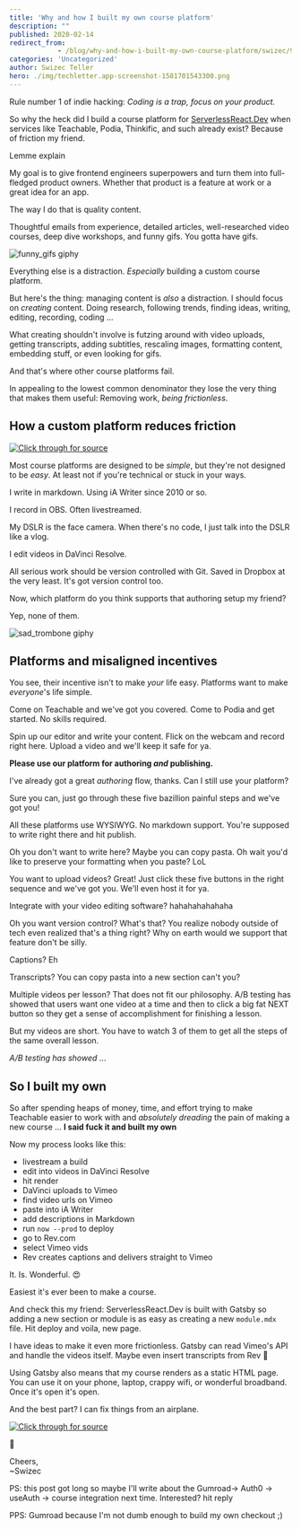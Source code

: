 ```yaml
---
title: 'Why and how I built my own course platform'
description: ""
published: 2020-02-14
redirect_from: 
            - /blog/why-and-how-i-built-my-own-course-platform/swizec/9330
categories: 'Uncategorized'
author: Swizec Teller
hero: ./img/techletter.app-screenshot-1581701543300.png
---
```

Rule number 1 of indie hacking: _Coding is a trap, focus on your product._





So why the heck did I build a course platform for [ServerlessReact.Dev](https://serverlessreact.dev) when services like Teachable, Podia, Thinkific, and such already exist? Because of friction my friend.



Lemme explain



My goal is to give frontend engineers superpowers and turn them into full-fledged product owners. Whether that product is a feature at work or a great idea for an app.



The way I do that is quality content.



Thoughtful emails from experience, detailed articles, well-researched video courses, deep dive workshops, and funny gifs. You gotta have gifs.



![funny_gifs giphy](./img/media-110F1JFzWKtiA8-giphy.gif)



Everything else is a distraction. _Especially_ building a custom course platform.



But here's the thing: managing content is _also_ a distraction. I should focus on _creating_ content. Doing research, following trends, finding ideas, writing, editing, recording, coding ...



What creating shouldn't involve is futzing around with video uploads, getting transcripts, adding subtitles, rescaling images, formatting content, embedding stuff, or even looking for gifs.



And that's where other course platforms fail.



In appealing to the lowest common denominator they lose the very thing that makes them useful: Removing work, _being frictionless_.



## How a custom platform reduces friction





[![Click through for source](./img/techletter.app-screenshot-1581701543300.png)](https://twitter.com/Swizec/status/1224404079461289984)





Most course platforms are designed to be _simple_, but they're not designed to be _easy_. At least not if you're technical or stuck in your ways.



I write in markdown. Using iA Writer since 2010 or so.



I record in OBS. Often livestreamed.



My DSLR is the face camera. When there's no code, I just talk into the DSLR like a vlog.



I edit videos in DaVinci Resolve.



All serious work should be version controlled with Git. Saved in Dropbox at the very least. It's got version control too.



Now, which platform do you think supports that authoring setup my friend?



Yep, none of them.



![sad_trombone giphy](./img/media-mbPqOzyASJzB6-giphy.gif)



## Platforms and misaligned incentives



You see, their incentive isn't to make _your_ life easy. Platforms want to make _everyone_'s life simple.



Come on Teachable and we've got you covered. Come to Podia and get started. No skills required.



Spin up our editor and write your content. Flick on the webcam and record right here. Upload a video and we'll keep it safe for ya.



**Please use our platform for authoring _and_ publishing.**



I've already got a great _authoring_ flow, thanks. Can I still use your platform?



Sure you can, just go through these five bazillion painful steps and we've got you!



All these platforms use WYSIWYG. No markdown support. You're supposed to write right there and hit publish.



Oh you don't want to write here? Maybe you can copy pasta. Oh wait you'd like to preserve your formatting when you paste? LoL



You want to upload videos? Great! Just click these five buttons in the right sequence and we've got you. We'll even host it for ya.



Integrate with your video editing software? hahahahahahaha



Oh you want version control? What's that? You realize nobody outside of tech even realized that's a thing right? Why on earth would we support that feature don't be silly.



Captions? Eh



Transcripts? You can copy pasta into a new section can't you?



Multiple videos per lesson? That does not fit our philosophy. A/B testing has showed that users want one video at a time and then to click a big fat NEXT button so they get a sense of accomplishment for finishing a lesson.



But my videos are short. You have to watch 3 of them to get all the steps of the same overall lesson.



_A/B testing has showed_ ...



## So I built my own



So after spending heaps of money, time, and effort trying to make Teachable easier to work with and _absolutely dreading_ the pain of making a new course ... **I said fuck it and built my own**



Now my process looks like this:



- livestream a build
- edit into videos in DaVinci Resolve
- hit render
- DaVinci uploads to Vimeo
- find video urls on Vimeo
- paste into iA Writer
- add descriptions in Markdown
- run `now --prod` to deploy
- go to Rev.com
- select Vimeo vids
- Rev creates captions and delivers straight to Vimeo



It. Is. Wonderful. 😍



Easiest it's ever been to make a course.



And check this my friend: ServerlessReact.Dev is built with Gatsby so adding a new section or module is as easy as creating a new `module.mdx` file. Hit deploy and voila, new page.



I have ideas to make it even more frictionless. Gatsby can read Vimeo's API and handle the videos itself. Maybe even insert transcripts from Rev 🤔



Using Gatsby also means that my course renders as a static HTML page. You can use it on your phone, laptop, crappy wifi, or wonderful broadband. Once it's open it's open.



And the best part? I can fix things from an airplane.





[![Click through for source](./img/techletter.app-screenshot-1581701520345.png)](https://twitter.com/Swizec/status/1228041748120666112)





🤘



Cheers,  
~Swizec



PS: this post got long so maybe I'll write about the Gumroad-> Auth0 -> useAuth -> course integration next time. Interested? hit reply



PPS: Gumroad because I'm not dumb enough to build my own checkout ;)